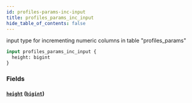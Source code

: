 ```yaml
---
id: profiles-params-inc-input
title: profiles_params_inc_input
hide_table_of_contents: false
---
```


input type for incrementing numeric columns in table "profiles_params"

```graphql
input profiles_params_inc_input {
  height: bigint
}
```

### Fields

#### [`height`](#) ([`bigint`](../scalars/bigint))
